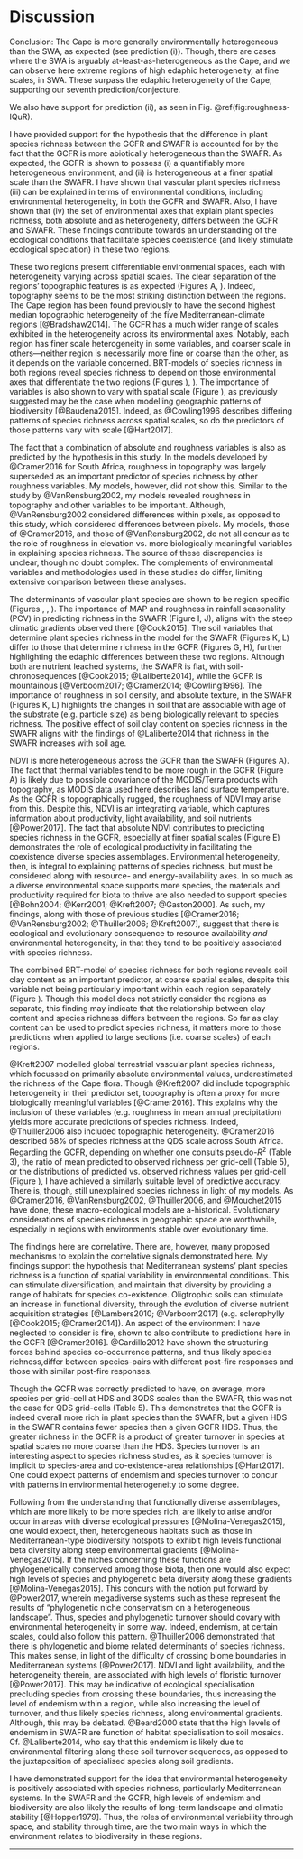 # Discussion

<!--2018-06-25-->

<!--Environment section-->

Conclusion: The Cape is more generally environmentally heterogeneous than the SWA, as expected (see prediction (i)). Though, there are cases where the SWA is arguably at-least-as-heterogeneous as the Cape, and we can observe here extreme regions of high edaphic heterogeneity, at fine scales, in SWA. These surpass the edaphic heterogeneity of the Cape, supporting our seventh prediction/conjecture.

We also have support for prediction (ii), as seen in Fig. \@ref(fig:roughness-IQuR).

<!--Old below-->

I have provided support for the hypothesis that the difference in plant species richness between the GCFR and SWAFR is accounted for by the fact that the GCFR is more abiotically heterogeneous than the SWAFR. As expected, the GCFR is shown to possess (i) a quantifiably more heterogeneous environment, and (ii) is heterogeneous at a finer spatial scale than the SWAFR. I have shown that vascular plant species richness (iii) can be explained in terms of environmental conditions, including environmental heterogeneity, in both the GCFR and SWAFR. Also, I have shown that (iv) the set of environmental axes that explain plant species richness, both absolute and as heterogeneity, differs between the GCFR and SWAFR. These findings contribute towards an understanding of the ecological conditions that facilitate species coexistence (and likely stimulate ecological speciation) in these two regions.

These two regions present differentiable environmental spaces, each with heterogeneity varying across spatial scales. The clear separation of the regions' topographic features is as expected (Figures \ref{PC-boxplots}A, \ref{quant-sexy-plots-climate-et-al}). Indeed, topography seems to be the most striking distinction between the regions. The Cape region has been found previously to have the second highest median topographic heterogeneity of the five Mediterranean-climate regions [@Bradshaw2014]. The GCFR has a much wider range of scales exhibited in the heterogeneity across its environmental axes. Notably, each region has finer scale heterogeneity in some variables, and coarser scale in others---neither region is necessarily more fine or coarse than the other, as it depends on the variable concerned. BRT-models of species richness in both regions reveal species richness to depend on those environmental axes that differentiate the two regions (Figures \ref{richness_pred_obs}), \ref{BRT_contribs_summary}). The importance of variables is also shown to vary with spatial scale (Figure \ref{BRT_contribs_summary}), as previously suggested may be the case when modelling geographic patterns of biodiversity [@Baudena2015]. Indeed, as @Cowling1996 describes differing patterns of species richness across spatial scales, so do the predictors of those patterns vary with scale [@Hart2017].

The fact that a combination of absolute and roughness variables is also as predicted by the hypothesis in this study. In the models developed by @Cramer2016 for South Africa, roughness in topography was largely superseded as an important predictor of species richness by other roughness variables. My models, however, did not show this. Similar to the study by @VanRensburg2002, my models revealed roughness in topography and other variables to be important. Although, @VanRensburg2002 considered differences within pixels, as opposed to this study, which considered differences between pixels. My models, those of @Cramer2016, and those of @VanRensburg2002, do not all concur as to the role of roughness in elevation vs. more biologically meaningful variables in explaining species richness. The source of these discrepancies is unclear, though no doubt complex. The complements of environmental variables and methodologies used in these studies do differ, limiting extensive comparison between these analyses.

The determinants of vascular plant species are shown to be region specific (Figures \ref{BRT_contribs_summary}, \ref{partial_dep_plots_GCFR}, \ref{partial_dep_plots_SWAFR}). The importance of MAP and roughness in rainfall seasonality (PCV) in predicting richness in the SWAFR (Figure \ref{BRT_contribs_summary}I, \ref{BRT_contribs_summary}J), aligns with the steep climatic gradients observed there [@Cook2015]. The soil variables that determine plant species richness in the model for the SWAFR (Figures \ref{BRT_contribs_summary}K, \ref{BRT_contribs_summary}L) differ to those that determine richness in the GCFR (Figures \ref{BRT_contribs_summary}G, \ref{BRT_contribs_summary}H), further highlighting the edaphic differences between these two regions. Although both are nutrient leached systems, the SWAFR is flat, with soil-chronosequences [@Cook2015; @Laliberte2014], while the GCFR is mountainous [@Verboom2017; @Cramer2014; @Cowling1996]. The importance of roughness in soil density, and absolute texture, in the SWAFR (Figures \ref{BRT_contribs_summary}K, \ref{BRT_contribs_summary}L) highlights the changes in soil that are associable with age of the substrate (e.g. particle size) as being biologically relevant to species richness. The positive effect of soil clay content on species richness in the SWAFR aligns with the findings of @Laliberte2014 that richness in the SWAFR increases with soil age.

NDVI is more heterogeneous across the GCFR than the SWAFR (Figures \ref{PC-boxplots}A). The fact that thermal variables tend to be more rough in the GCFR (Figure \ref{PC-boxplots}A) is likely due to possible covariance of the MODIS/Terra products with topography, as MODIS data used here describes land surface temperature. As the GCFR is topographically rugged, the roughness of NDVI may arise from this. Despite this, NDVI is an integrating variable, which captures information about productivity, light availability, and soil nutrients [@Power2017]. The fact that absolute NDVI contributes to predicting species richness in the GCFR, especially at finer spatial scales (Figure \ref{BRT_contribs_summary}E) demonstrates the role of ecological productivity in facilitating the coexistence diverse species assemblages. Environmental heterogeneity, then, is integral to explaining patterns of species richness, but must be considered along with resource- and energy-availability axes. In so much as a diverse environmental space supports more species, the materials and productivity required for biota to thrive are also needed to support species [@Bohn2004; @Kerr2001; @Kreft2007; @Gaston2000]. As such, my findings, along with those of previous studies [@Cramer2016; @VanRensburg2002; @Thuiller2006; @Kreft2007], suggest that there is ecological and evolutionary consequence to resource availability *and* environmental heterogeneity, in that they tend to be positively associated with species richness.

The combined BRT-model of species richness for both regions reveals soil clay content as an important predictor, at coarse spatial scales, despite this variable not being particularly important within each region separately (Figure \ref{BRT_contribs_summary}). Though this model does not strictly consider the regions as separate, this finding may indicate that the relationship between clay content and species richness differs between the regions. So far as clay content can be used to predict species richness, it matters more to those predictions when applied to large sections (i.e. coarse scales) of each regions.

@Kreft2007 modelled global terrestrial vascular plant species richness, which focussed on primarily absolute environmental values, underestimated the richness of the Cape flora. Though @Kreft2007 did include topographic heterogeneity in their predictor set, topography is often a proxy for more biologically meaningful variables [@Cramer2016]. This explains why the inclusion of these variables (e.g. roughness in mean annual precipitation) yields more accurate predictions of species richness. Indeed, @Thuiller2006 also included topographic heterogeneity. @Cramer2016 described 68% of species richness at the QDS scale across South Africa. Regarding the GCFR, depending on whether one consults pseudo-$R^2$ (Table 3), the ratio of mean predicted to observed richness per grid-cell (Table 5), or the distributions of predicted vs. observed richness values per grid-cell (Figure \ref{richness_pred_obs}), I have achieved a similarly suitable level of predictive accuracy. There is, though, still unexplained species richness in light of my models. As @Cramer2016, @VanRensburg2002, @Thuiller2006, and @Mouchet2015 have done, these macro-ecological models are a-historical. Evolutionary considerations of species richness in geographic space are worthwhile, especially in regions with environments stable over evolutionary time.

The findings here are correlative. There are, however, many proposed mechanisms to explain the correlative signals demonstrated here. My findings support the hypothesis that Mediterranean systems' plant species richness is a function of spatial variability in environmental conditions. This can stimulate diversification, and maintain that diversity by providing a range of habitats for species co-existence. Oligtrophic soils can stimulate an increase in functional diversity, through the evolution of diverse nutrient acquisition strategies [@Lambers2010; @Verboom2017] (e.g. sclerophylly [@Cook2015; @Cramer2014]). An aspect of the environment I have neglected to consider is fire, shown to also contribute to predictions here in the GCFR [@Cramer2016]. @Cardillo2012 have shown the structuring forces behind species co-occurrence patterns, and thus likely species richness,differ between species-pairs with different post-fire responses and those with similar post-fire responses.

<!--Efforts were made herein to minimise differences in data-quality between the SWAFR and GCFR (e.g. the extensive use of remote-sensing derived data). Despite this, there is possible concern that floral occurence data and soils information use in this study are especially at risk of spatial bias in error. ... Should the data be too coarse in scale to capture patterns of species richness in reality,-->

Though the GCFR was correctly predicted to have, on average, more species per grid-cell at HDS and 3QDS scales than the SWAFR, this was not the case for QDS grid-cells (Table 5). This demonstrates that the GCFR is indeed overall more rich in plant species than the SWAFR, but a given HDS in the SWAFR contains fewer species than a given GCFR HDS. Thus, the greater richness in the GCFR is a product of greater turnover in species at spatial scales no more coarse than the HDS. Species turnover is an interesting aspect to species richness studies, as it species turnover is implicit to species-area and co-existence-area relationships [@Hart2017]. One could expect patterns of endemism and species turnover to concur with patterns in environmental heterogeneity to some degree.

Following from the understanding that functionally diverse assemblages, which are more likely to be more species rich, are likely to arise and/or occur in areas with diverse ecological pressures [@Molina-Venegas2015], one would expect, then, heterogeneous habitats such as those in Mediterranean-type biodiversity hotspots to exhibit high levels functional beta diversity along steep environmental gradients [@Molina-Venegas2015]. If the niches concerning these functions are phylogenetically conserved among those biota, then one would also expect high levels of species and phylogenetic beta diversity along these gradients [@Molina-Venegas2015]. This concurs with the notion put forward by @Power2017, wherein megadiverse systems such as these represent the results of "phylogenetic niche conservatism on a heterogeneous landscape". Thus, species and phylogenetic turnover should covary with environmental heterogeneity in some way. Indeed, endemism, at certain scales, could also follow this pattern. @Thuiller2006 demonstrated that there is phylogenetic and biome related determinants of species richness. This makes sense, in light of the  difficulty of crossing biome boundaries in Mediterranean systems [@Power2017]. NDVI and light availability, and the heterogeneity therein, are associated with high levels of floristic turnover [@Power2017]. This may be indicative of ecological specialisation precluding species from crossing these boundaries, thus increasing the level of endemism within a region, while also increasing the level of turnover, and thus likely species richness, along environmental gradients. Although, this may be debated. @Beard2000 state that the high levels of endemism in SWAFR are function of habitat specialisation to soil mosaics. Cf. @Laliberte2014, who say that this endemism is likely due to environmental filtering along these soil turnover sequences, as opposed to the juxtaposition of specialised species along soil gradients.

I have demonstrated support for the idea that environmental heterogeneity is positively associated with species richness, particularly Mediterranean systems. In the SWAFR and the GCFR, high levels of endemism and biodiversity are also likely the results of long-term landscape and climatic stability [@Hopper1979]. Thus, the roles of environmental variability through space, and stability through time, are the two main ways in which the environment relates to biodiversity in these regions.

***
